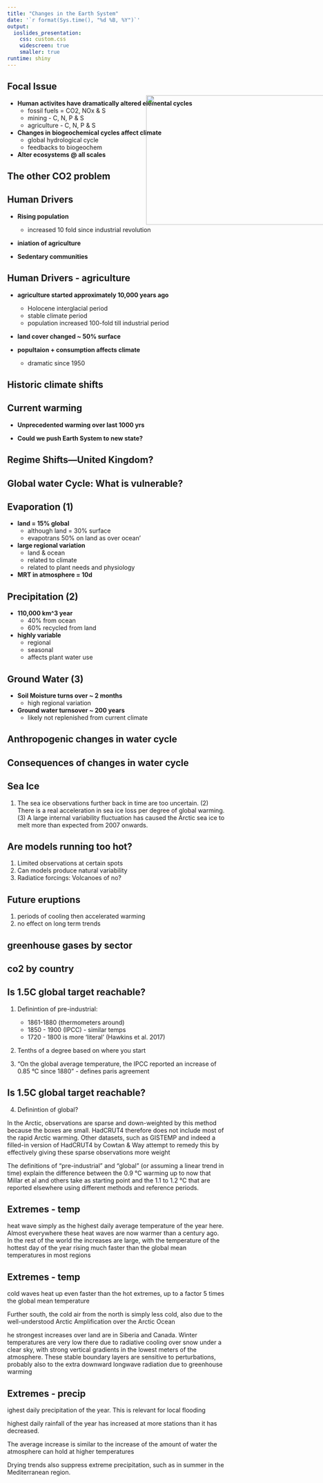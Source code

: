 ```yaml
---
title: "Changes in the Earth System"
date: '`r format(Sys.time(), "%d %B, %Y")`'
output: 
  ioslides_presentation:
    css: custom.css
    widescreen: true
    smaller: true
runtime: shiny
---
```


## Focal Issue

* **Human activites have dramatically altered elemental cycles**
    + fossil fuels = CO2, NOx & S
    + mining - C, N, P & S
    + agriculture - C, N, P & S
    
* **Changes in biogeochemical cycles affect climate**
    + global hydrological cycle
    + feedbacks to biogeochem
    
* **Alter ecosystems @ all scales**

## The other CO2 problem

<IMG STYLE="position:absolute; TOP:275px; LEFT:550px; WIDTH:450px; HEIGHT:300px" SRC="images/oceanph.png">

## Human Drivers

* **Rising population**
  + increased 10 fold since industrial revolution

* **iniation of agriculture**

* **Sedentary communities**

## Human Drivers - agriculture

* **agriculture started approximately 10,000 years ago**
  + Holocene interglacial period
  + stable climate period
  + population increased 100-fold till industrial period
  
* **land cover changed ~ 50% surface**

* **popultaion + consumption affects climate**
    + dramatic since 1950
  
<IMG STYLE="position:absolute; TOP:275px; LEFT:550px; WIDTH:450px; HEIGHT:300px" SRC="images/agri.png">

##
<IMG STYLE="position:absolute; TOP:275px; LEFT:550px; WIDTH:450px; HEIGHT:300px" SRC="images/greataccel.png">

## Historic climate shifts

<IMG STYLE="position:absolute; TOP:275px; LEFT:550px; WIDTH:450px; HEIGHT:300px" SRC="images/medival.jpg">

## Current warming

<IMG STYLE="position:absolute; TOP:275px; LEFT:550px; WIDTH:450px; HEIGHT:300px" SRC="images/climatespiral.jpg">

* **Unprecedented warming over last 1000 yrs**

* **Could we push Earth System to new state?**

## Regime Shifts---United Kingdom?

<IMG STYLE="position:absolute; TOP:275px; LEFT:550px; WIDTH:450px; HEIGHT:300px" SRC="images/uk_temp.png">

## Global water Cycle: What is vulnerable?

<IMG STYLE="position:absolute; TOP:275px; LEFT:550px; WIDTH:450px; HEIGHT:300px" SRC="images/watercycle.jpg">

## Evaporation (1)

* **land = 15% global**
    + although land = 30% surface
    + evapotrans 50% on land as over ocean'
    
* **large regional variation**
    + land & ocean
    + related to climate
    + related to plant needs and physiology
    
* **MRT in atmosphere = 10d**
    
## Precipitation (2)

* **110,000 km^3 year**
    + 40% from ocean
    + 60% recycled from land
    
* **highly variable**
    + regional
    + seasonal
    + affects plant water use
    
## Ground Water (3)

* **Soil Moisture turns over ~ 2 months**
    + high regional variation
    
* **Ground water turnsover ~ 200 years**
    + likely not replenished from current climate
    
## Anthropogenic changes in water cycle

## Consequences of changes in water cycle

## Sea Ice

(1) The sea ice observations further back in time are too uncertain. (2) There is a real acceleration in sea ice loss per degree of global warming. (3) A large internal variability fluctuation has caused the Arctic sea ice to melt more than expected from 2007 onwards.

<IMG STYLE="position:absolute; TOP:275px; LEFT:550px; WIDTH:450px; HEIGHT:300px" SRC="images/seaice.png">

## Are models running too hot?

<IMG STYLE="position:absolute; TOP:275px; LEFT:550px; WIDTH:450px; HEIGHT:300px" SRC="images/hotmodels.jpg">

1) Limited observations at certain spots
2) Can models produce natural variability
3) Radiatice forcings: Volcanoes of no?

## Future eruptions

<IMG STYLE="position:absolute; TOP:275px; LEFT:550px; WIDTH:450px; HEIGHT:300px" SRC="images/erupt.png">

1) periods of cooling then accelerated warming
2) no effect on long term trends

## greenhouse gases by sector

<IMG STYLE="position:absolute; TOP:275px; LEFT:550px; WIDTH:450px; HEIGHT:300px" SRC="images/greenhouse.png">

## co2 by country

<IMG STYLE="position:absolute; TOP:275px; LEFT:550px; WIDTH:450px; HEIGHT:300px" SRC="images/anthropogenic-co2-by-country.png">

## Is 1.5C global target reachable?

1) Definintion of pre-industrial:
    + 1861-1880 (thermometers around)
    + 1850 - 1900 (IPCC) - similar temps
    + 1720 - 1800 is more 'literal' (Hawkins et al. 2017)
    
2) Tenths of a degree based on where you start

3) "On the global average temperature, the IPCC reported an increase of 0.85 °C since 1880" - defines paris agreement

<IMG STYLE="position:absolute; TOP:275px; LEFT:550px; WIDTH:450px; HEIGHT:300px" SRC="images/globalmeantemp.png">

## Is 1.5C global target reachable?

4) Definintion of global?

In the Arctic, observations are sparse and down-weighted by this method because the boxes are small. HadCRUT4 therefore does not include most of the rapid Arctic warming. Other datasets, such as GISTEMP and indeed a filled-in version of HadCRUT4 by Cowtan & Way attempt to remedy this by effectively giving these sparse observations more weight 

The definitions of “pre-industrial” and “global” (or assuming a linear trend in time) explain the difference between the 0.9 °C warming up to now that Millar et al and others take as starting point and the 1.1 to 1.2 °C that are reported elsewhere using different methods and reference periods.

<IMG STYLE="position:absolute; TOP:275px; LEFT:550px; WIDTH:450px; HEIGHT:300px" SRC="images/globalmeantemp2.png">

## Extremes - temp

<IMG STYLE="position:absolute; TOP:275px; LEFT:550px; WIDTH:450px; HEIGHT:300px" SRC="images/heatwaves.png">

heat wave simply as the highest daily average temperature of the year here. 
Almost everywhere these heat waves are now warmer than a century ago. 
In the rest of the world the increases are large, with the temperature of the hottest day of the year rising much faster than the global mean temperatures in most regions 

## Extremes - temp

<IMG STYLE="position:absolute; TOP:275px; LEFT:550px; WIDTH:450px; HEIGHT:300px" SRC="images/coldwaves.png">

 cold waves heat up even faster than the hot extremes, up to a factor 5 times the global mean temperature
 
  Further south, the cold air from the north is simply less cold, also due to the well-understood Arctic Amplification over the Arctic Ocean
  
  he strongest increases over land are in Siberia and Canada. Winter temperatures are very low there due to radiative cooling over snow under a clear sky, with strong vertical gradients in the lowest meters of the atmosphere. These stable boundary layers are sensitive to perturbations, probably also to the extra downward longwave radiation due to greenhouse warming
 
## Extremes - precip
<IMG STYLE="position:absolute; TOP:275px; LEFT:550px; WIDTH:450px; HEIGHT:300px" SRC="images/precipextremes.png">

ighest daily precipitation of the year. This is relevant for local flooding

highest daily rainfall of the year has increased at more stations than it has decreased. 

The average increase is similar to the increase of the amount of water the atmosphere can hold at higher temperatures

Drying trends also suppress extreme precipitation, such as in summer in the Mediterranean region.